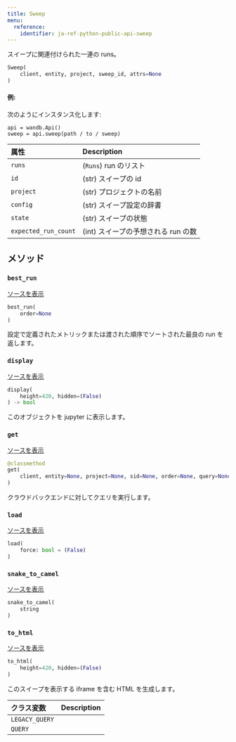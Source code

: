 ```yaml
---
title: Sweep
menu:
  reference:
    identifier: ja-ref-python-public-api-sweep
---
```


<Card title="View the source code" href="https://www.github.com/wandb/wandb/tree/637bddf198525810add5804059001b1b319d6ad1/wandb/apis/public/sweeps.py#L30-L240" icon="github"/>

スイープに関連付けられた一連の runs。

```python
Sweep(
    client, entity, project, sweep_id, attrs=None
)
```

#### 例:

次のようにインスタンス化します:

```
api = wandb.Api()
sweep = api.sweep(path / to / sweep)
```

| 属性 | Description |
| :--- | :--- |
|  `runs` |  (`Runs`) run のリスト |
|  `id` |  (str) スイープの id |
|  `project` |  (str) プロジェクトの名前 |
|  `config` |  (str) スイープ設定の辞書 |
|  `state` |  (str) スイープの状態 |
|  `expected_run_count` |  (int) スイープの予想される run の数 |

## メソッド

### `best_run`

[ソースを表示](https://www.github.com/wandb/wandb/tree/637bddf198525810add5804059001b1b319d6ad1/wandb/apis/public/sweeps.py#L125-L148)

```python
best_run(
    order=None
)
```

設定で定義されたメトリックまたは渡された順序でソートされた最良の run を返します。

### `display`

[ソースを表示](https://www.github.com/wandb/wandb/tree/637bddf198525810add5804059001b1b319d6ad1/wandb/apis/attrs.py#L16-L37)

```python
display(
    height=420, hidden=(False)
) -> bool
```

このオブジェクトを jupyter に表示します。

### `get`

[ソースを表示](https://www.github.com/wandb/wandb/tree/637bddf198525810add5804059001b1b319d6ad1/wandb/apis/public/sweeps.py#L173-L222)

```python
@classmethod
get(
    client, entity=None, project=None, sid=None, order=None, query=None, **kwargs
)
```

クラウドバックエンドに対してクエリを実行します。

### `load`

[ソースを表示](https://www.github.com/wandb/wandb/tree/637bddf198525810add5804059001b1b319d6ad1/wandb/apis/public/sweeps.py#L106-L114)

```python
load(
    force: bool = (False)
)
```

### `snake_to_camel`

[ソースを表示](https://www.github.com/wandb/wandb/tree/637bddf198525810add5804059001b1b319d6ad1/wandb/apis/attrs.py#L12-L14)

```python
snake_to_camel(
    string
)
```

### `to_html`

[ソースを表示](https://www.github.com/wandb/wandb/tree/637bddf198525810add5804059001b1b319d6ad1/wandb/apis/public/sweeps.py#L224-L232)

```python
to_html(
    height=420, hidden=(False)
)
```

このスイープを表示する iframe を含む HTML を生成します。

| クラス変数 | Description |
| :--- | :--- |
|  `LEGACY_QUERY`<a id="LEGACY_QUERY"></a> |   |
|  `QUERY`<a id="QUERY"></a> |   |